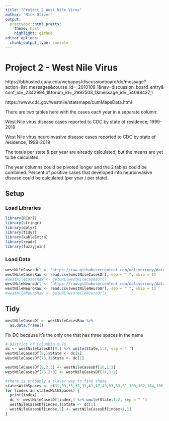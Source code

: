 ```yaml
---
title: "Project 2 West Nile Virus"
author: "Nick Oliver"
output:
  prettydoc::html_pretty:
    theme: hpstr
    highlight: github
editor_options: 
  chunk_output_type: console
---
```


# Project 2 - West Nile Virus

https://bbhosted.cuny.edu/webapps/discussionboard/do/message?action=list_messages&course_id=_2010109_1&nav=discussion_board_entry&conf_id=_2342994_1&forum_id=_2992508_1&message_id=_54088437_1

https://www.cdc.gov/westnile/statsmaps/cumMapsData.html

There are two tables here with the cases each year in a separate column:

West Nile virus disease cases reported to CDC by state of residence, 1999-2019

West Nile virus neuroinvasive disease cases reported to CDC by state of residence, 1999-2019

The totals per state & per year are already calculated, but the means are yet to be calculated.

The year columns could be pivoted longer and the 2 tables could be combined. Percent of positive cases that developed into neuroinvasive disease could be calculated (per year / per state).

## Setup

### Load Libraries
```r
library(RCurl)
library(stringr)
library(dplyr)
library(tidyr)
library(kableExtra)
library(readr)
library(fuzzyjoin)
```

### Load Data

```r
westNileCasesUrl <- 'https://raw.githubusercontent.com/nolivercuny/data607/master/project2/datasets/westnile/West-Nile-virus-disease-cases-by-state_1999-2019-P.csv'
westNileCasesRaw <- read.csv(westNileCasesUrl, sep = " ", skip = 1)
#westNileCasesRaw <- getURL(westNileCasesUrl)
westNileNeuroUrl <- 'https://raw.githubusercontent.com/nolivercuny/data607/master/project2/datasets/westnile/West-Nile-virus-neuroinvasive-disease-cases-by-state_1999-2019-P.csv'
westNileNeuroRaw <- read.csv(westNileNeuroUrl, sep = " ", skip = 1)
#westNileNeuroRaw <- getURL(westNileNeuroUrl)
```

## Tidy

```r
westNileCasesDf <- westNileCasesRaw %>% 
  as.data.frame()

```

Fix DC because it's the only one that has three spaces in the name
```r
# District of Columbia 9,78
dc <- westNileCasesDf[9,] %>% unite(State,1:3, sep = " ")
westNileCasesDf[9,]$State <- dc[1]
westNileCasesDf[73,]$State <- dc[1]

westNileCasesDf[9,2:3] <- westNileCasesDf[10,1:2]
westNileCasesDf[73,2:3] <- westNileCasesDf[74,1:2]
```

```r
#there is probably a clever way to find these
statesWithSpaces <- c(31,33,35,37,39,41,47,49,51,53,61,100,102,104,106,108,110,116,118,120,122,130)
for (index in statesWithSpaces) {
  print(index)
  dc <- westNileCasesDf[index,] %>% unite(State,1:2, sep = " ")
  westNileCasesDf[index,]$State <- dc[1]
  westNileCasesDf[index,2] <- westNileCasesDf[index+1,1]
}
```
